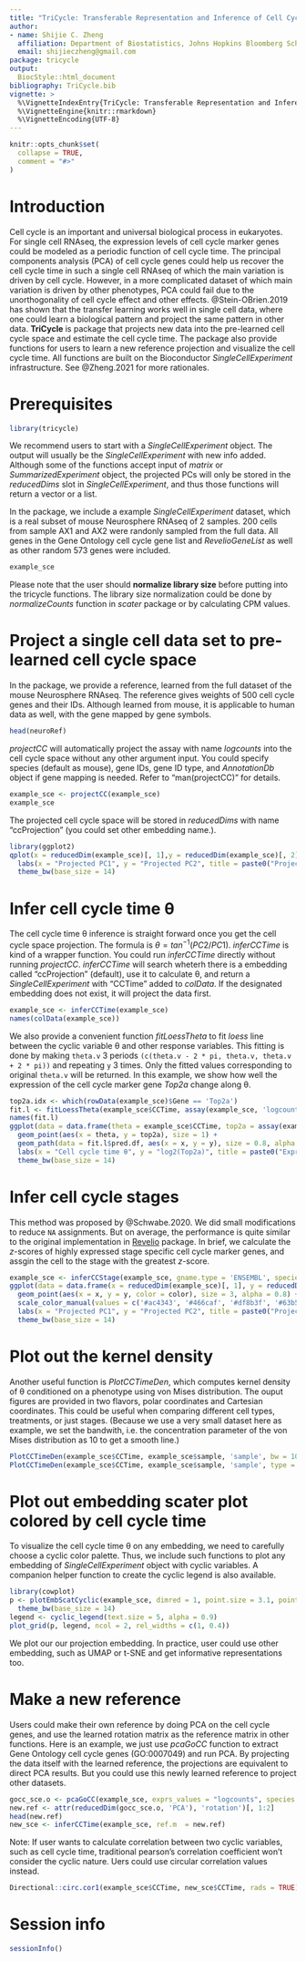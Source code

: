 ```yaml
---
title: "TriCycle: Transferable Representation and Inference of Cell Cycle"
author: 
- name: Shijie C. Zheng
  affiliation: Department of Biostatistics, Johns Hopkins Bloomberg School of Public Health
  email: shijieczheng@gmail.com
package: tricycle
output: 
  BiocStyle::html_document
bibliography: TriCycle.bib
vignette: >
  %\VignetteIndexEntry{TriCycle: Transferable Representation and Inference of Cell Cycle}
  %\VignetteEngine{knitr::rmarkdown}
  %\VignetteEncoding{UTF-8}
---
```


```r
knitr::opts_chunk$set(
  collapse = TRUE,
  comment = "#>"
)
```

# Introduction
Cell cycle is an important and universal biological process in eukaryotes. For single cell RNAseq, the expression levels of cell cycle marker genes could be modeled as a periodic function of cell cycle time. The principal components analysis (PCA) of cell cycle genes could help us recover the cell cycle time in such a single cell RNAseq of which the main variation is driven by cell cycle. However, in a more complicated dataset of which main variation is driven by other phenotypes, PCA could fail due to the unorthogonality of cell cycle effect and other effects. @Stein-OBrien.2019 has shown that the transfer learning works well in single cell data, where one could learn a biological pattern and project the same pattern in other data. **TriCycle** is package that projects new data into the pre-learned cell cycle space and estimate the cell cycle time. The package also provide functions for users to learn a new reference projection and visualize the cell cycle time. All functions are built on the Bioconductor *SingleCellExperiment* infrastructure. See @Zheng.2021 for more rationales.


# Prerequisites
<!-- Add installation command later. BiocManager::install("tricycle") -->

```r
library(tricycle)
```
We recommend users to start with a *SingleCellExperiment* object. The output will usually be the *SingleCellExperiment* with new info added. Although some of the functions accept input of *matrix* or *SummarizedExperiment* object, the projected PCs will only be stored in the *reducedDims* slot in *SingleCellExperiment*, and thus those functions will return a vector or a list. 

In the package, we include a example *SingleCellExperiment* dataset, which is a real subset of mouse Neurosphere RNAseq of 2 samples. 200 cells from sample AX1 and AX2 were randonly sampled from the full data. All genes in the Gene Ontology cell cycle gene list and *RevelioGeneList* as well as other random 573 genes were included.
```r
example_sce
```

Please note that the user should **normalize library size** before putting into the tricycle functions. The library size normalization could be done by *normalizeCounts* function in *scater* package or by calculating CPM values. 

# Project a single cell data set to pre-learned cell cycle space
In the package, we provide a reference, learned from the full dataset of the mouse Neurosphere RNAseq. The reference gives weights of 500 cell cycle genes and their IDs. Although learned from mouse, it is applicable to human data as well, with the gene mapped by gene symbols.
```r
head(neuroRef)
```

*projectCC* will automatically project the assay with name *logcounts* into the cell cycle space without any other argument input. You could specify species (default as mouse), gene IDs, gene ID type, and *AnnotationDb* object if gene mapping is needed. Refer to "man(projectCC)" for details.
```r
example_sce <- projectCC(example_sce)
example_sce
```

The projected cell cycle space will be stored in *reducedDims* with name "ccProjection" (you could set other embedding name.).
```r
library(ggplot2)
qplot(x = reducedDim(example_sce)[, 1],y = reducedDim(example_sce)[, 2]) +
  labs(x = "Projected PC1", y = "Projected PC2", title = paste0("Projected cell cycle space (n=", ncol(example_sce), ")")) +
  theme_bw(base_size = 14)

```

# Infer cell cycle time θ
The cell cycle time θ inference is straight forward once you get the cell cycle space projection. The formula is $\theta = tan^{-1}(PC2/PC1)$. *inferCCTime* is kind of a wrapper function. You could run *inferCCTime* directly without running *projectCC*. *inferCCTime* will search wheterh there is a embedding called "ccProjection" (default), use it to calculate θ, and return a *SingleCellExperiment* with "CCTime" added to *colData*. If the designated embedding does not exist, it will project the data first.
```r
example_sce <- inferCCTime(example_sce)
names(colData(example_sce))
```

We also provide a convenient function *fitLoessTheta* to fit *loess* line between the cyclic variable θ and other response variables. This fitting is done by making `theta.v` 3 periods `(c(theta.v - 2 * pi, theta.v, theta.v + 2 * pi))` and repeating `y` 3 times. Only the fitted values corresponding to original `theta.v` will be returned. In this example, we show how well the expression of the cell cycle marker gene *Top2a* change along θ.
```r
top2a.idx <- which(rowData(example_sce)$Gene == 'Top2a')
fit.l <- fitLoessTheta(example_sce$CCTime, assay(example_sce, 'logcounts')[top2a.idx, ])
names(fit.l)
ggplot(data = data.frame(theta = example_sce$CCTime, top2a = assay(example_sce, 'logcounts')[top2a.idx, ])) +
  geom_point(aes(x = theta, y = top2a), size = 1) +
  geom_path(data = fit.l$pred.df, aes(x = x, y = y), size = 0.8, alpha = 0.8) +
  labs(x = "Cell cycle time θ", y = "log2(Top2a)", title = paste0("Expression of Top2a along θ (n=", ncol(example_sce), ")")) +
  theme_bw(base_size = 14)
```

# Infer cell cycle stages
This method was proposed by @Schwabe.2020. We did small modifications to reduce `NA` assignments. But on average, the performance is quite similar to the original implementation in [Revelio](https://github.com/danielschw188/Revelio/) package. In brief, we calculate the *z*-scores of highly expressed stage specific cell cycle marker genes, and assgin the cell to the stage with the greatest *z*-score. 
```r
example_sce <- inferCCStage(example_sce, gname.type = 'ENSEMBL', species = 'mouse')
ggplot(data = data.frame(x = reducedDim(example_sce)[, 1], y = reducedDim(example_sce)[, 2], color = example_sce$CCStage)) +
  geom_point(aes(x = x, y = y, color = color), size = 3, alpha = 0.8) +
  scale_color_manual(values = c('#ac4343', '#466caf', '#df8b3f', '#63b558', '#e8d760'), name = "CCStage") +
  labs(x = "Projected PC1", y = "Projected PC2", title = paste0("Projected cell cycle space (n=", ncol(example_sce), ")")) +
  theme_bw(base_size = 14)
```


# Plot out the kernel density
Another useful function is *PlotCCTimeDen*, which computes kernel density of θ conditioned on a phenotype using von Mises distribution. The ouput figures are provided in two flavors, polar coordinates and Cartesian coordinates. This could be useful when comparing different cell types, treatments, or just stages. (Because we use a very small dataset here as example, we set the bandwith, i.e. the concentration parameter of the von Mises distribution as 10 to get a smooth line.)
```r
PlotCCTimeDen(example_sce$CCTime, example_sce$sample, 'sample', bw = 10, fig.title = "Kernel density of θ") + theme_bw(base_size = 14)
PlotCCTimeDen(example_sce$CCTime, example_sce$sample, 'sample', type = "circular", bw = 10,  fig.title = "Kernel density of θ") + theme_bw(base_size = 14)
```


# Plot out embedding scater plot colored by cell cycle time
To visualize the cell cycle time θ on any embedding, we need to carefully choose a cyclic color palette. Thus, we include such functions to plot any embedding of *SingleCellExperiment* object with cyclic variables. A companion helper function to create the cyclic legend is also available.
```r
library(cowplot)
p <- plotEmbScatCyclic(example_sce, dimred = 1, point.size = 3.1, point.alpha = 0.9) +
  theme_bw(base_size = 14)
legend <- cyclic_legend(text.size = 5, alpha = 0.9)
plot_grid(p, legend, ncol = 2, rel_widths = c(1, 0.4))
```

We plot our our projection embedding. In practice, user could use other embedding, such as UMAP or t-SNE and get informative representations too.

# Make a new reference
Users could make their own reference by doing PCA on the cell cycle genes, and use the learned rotation matrix as the reference matrix in other functions. Here is an example, we just use *pcaGoCC* function to extract Gene Ontology cell cycle genes (GO:0007049) and run PCA. By projecting the data itself with the learned reference, the projections are equivalent to direct PCA results. But you could use this newly learned reference to project other datasets.
```r
gocc_sce.o <- pcaGoCC(example_sce, exprs_values = "logcounts", species = "mouse")
new.ref <- attr(reducedDim(gocc_sce.o, 'PCA'), 'rotation')[, 1:2]
head(new.ref)
new_sce <- inferCCTime(example_sce, ref.m  = new.ref)

```

Note: If user wants to calculate correlation between two cyclic variables, such as cell cycle time, traditional pearson's correlation coefficient won't consider the cyclic nature. Uers could use circular correlation values instead.
```r
Directional::circ.cor1(example_sce$CCTime, new_sce$CCTime, rads = TRUE)
```


# Session info {.unnumbered}

```r
sessionInfo()
```
